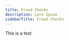 ---
title: Fraud Checks
description: Lore Ipsum
sidebarTitle: Fraud Checks
---

This is a test